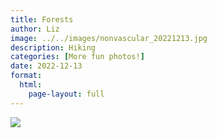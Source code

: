 ```yaml
---
title: Forests
author: Liz
image: ../../images/nonvascular_20221213.jpg
description: Hiking
categories: [More fun photos!]
date: 2022-12-13
format:
  html:
    page-layout: full
---
```


![](../../images/nonvascular_20221213.jpg)